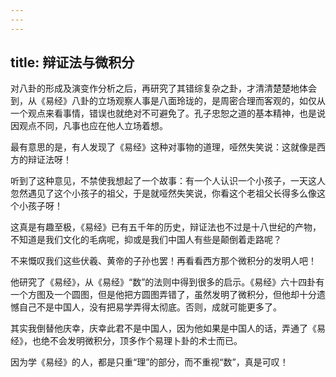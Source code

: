 ```yaml
---
---
---
```

title: 辩证法与微积分
---




对八卦的形成及演变作分析之后，再研究了其错综复杂之卦，才清清楚楚地体会到，从《易经》八卦的立场观察人事是八面玲珑的，是周密合理而客观的，如仅从一个观点来看事情，错误也就绝对不可避免了。孔子忠恕之道的基本精神，也是说因观点不同，凡事也应在他人立场着想。

最有意思的是，有人发现了《易经》这种对事物的道理，哑然失笑说：这就像是西方的辩证法呀！

听到了这种意见，不禁使我想起了一个故事：有一个人认识一个小孩子，一天这人忽然遇见了这个小孩子的祖父，于是就哑然失笑说，你看这个老祖父长得多么像这个小孩子呀！

这真是有趣至极，《易经》已有五千年的历史，辩证法也不过是十八世纪的产物，不知道是我们文化的毛病呢，抑或是我们中国人有些是颠倒着走路呢？

不来慨叹我们这些伏羲、黄帝的子孙也罢！再看看西方那个微积分的发明人吧！

他研究了《易经》，从《易经》“数”的法则中得到很多的启示。《易经》六十四卦有一个方图及一个圆图，但是他把方圆图弄错了，虽然发明了微积分，但他却十分遗憾自己不是中国人，没有把易学弄得太彻底。否则，成就可能更多了。

其实我倒替他庆幸，庆幸此君不是中国人，因为他如果是中国人的话，弄通了《易经》，也绝不会发明微积分，顶多作个易理卜卦的术士而已。

因为学《易经》的人，都是只重“理”的部分，而不重视“数”，真是可叹！